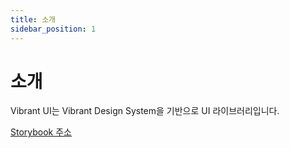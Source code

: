 ```yaml
---
title: 소개
sidebar_position: 1
---
```


# 소개

Vibrant UI는 Vibrant Design System을 기반으로 UI 라이브러리입니다.

[Storybook 주소](https://vibrant-storybook.class101.dev)
